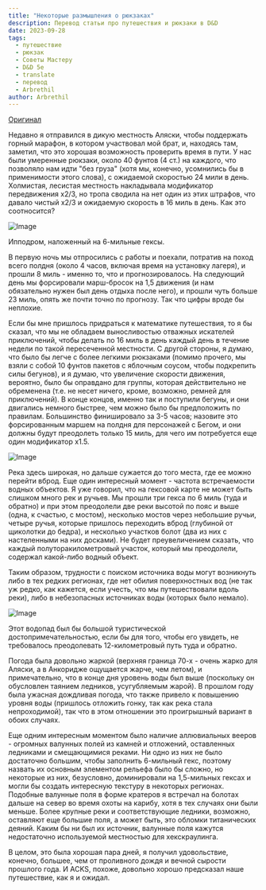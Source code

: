 ```yaml
---
title: "Некоторые размышления о рюкзаках"
description: Перевод статьи про путешествия и рюкзаки в D&D
date: 2023-09-28
tags:
  - путешествие
  - рюкзак
  - Советы Мастеру
  - D&D 5e
  - translate
  - перевод
  - Arbrethil
author: Arbrethil
---
```


[Оригинал](https://arbrethil.substack.com/p/some-reflections-on-backpacking?utm_source=profile&utm_medium=reader2)

Недавно я отправился в дикую местность Аляски, чтобы поддержать горный марафон, в котором участвовал мой брат, и, находясь там, заметил, что это хорошая возможность проверить время в пути. У нас были умеренные рюкзаки, около 40 фунтов (4 ст.) на каждого, что позволяло нам идти "без груза" (хотя мы, конечно, усомнились бы в применимости этого слова), с ожидаемой скоростью 24 мили в день. Холмистая, лесистая местность накладывала модификатор передвижения x2/3, но тропа сводила на нет один из этих штрафов, что давало чистый x2/3 и ожидаемую скорость в 16 миль в день. Как это соотносится?

 ![Image](https://cyborgsandmages.com/images/arberthil-backpacking-1.jpg) 

Ипподром, наложенный на 6-мильные гексы.

В первую ночь мы отпросились с работы и поехали, потратив на поход всего полдня (около 4 часов, включая время на установку лагеря), и прошли 8 миль - именно то, что и прогнозировалось. На следующий день мы форсировали марш-бросок на 1,5 движения (и нам обязательно нужен был день отдыха после него), и прошли чуть больше 23 миль, опять же почти точно по прогнозу. Так что цифры вроде бы неплохие.

Если бы мне пришлось придраться к математике путешествия, то я бы сказал, что мы не обладаем выносливостью отважных искателей приключений, чтобы делать по 16 миль в день каждый день в течение недели по такой пересеченной местности. С другой стороны, я думаю, что было бы легче с более легкими рюкзаками (помимо прочего, мы взяли с собой 10 фунтов пакетов с яблочным соусом, чтобы подкрепить силы бегунов), и я думаю, что увеличение скорости движения, вероятно, было бы оправдано для группы, которая действительно не обременена (т.е. не несет ничего, кроме, возможно, ремней для приключений). В конце концов, именно так и поступили бегуны, и они двигались немного быстрее, чем можно было бы предположить по правилам. Большинство финишировало за 3-5 часов; назовите это форсированным маршем на полдня для персонажей с Бегом, и они должны будут преодолеть только 15 миль, для чего им потребуется еще один модификатор x1.5.

 ![Image](https://cyborgsandmages.com/images/arberthil-backpacking-2.jpg) 

Река здесь широкая, но дальше сужается до того места, где ее можно перейти вброд.
Еще один интересный момент - частота встречаемости водных объектов. Я уже говорил, что на гексовой карте не может быть слишком много рек и ручьев. Мы прошли три гекса по 6 миль (туда и обратно) и при этом преодолели две реки высотой по пояс и выше (одна, к счастью, с мостом), несколько мостов через небольшие ручьи, четыре ручья, которые пришлось переходить вброд (глубиной от щиколотки до бедра), и несколько участков болот (два из них с настеленными на них досками). Не будет преувеличением сказать, что каждый полуторакилометровый участок, который мы преодолели, содержал какой-либо водный объект.

Таким образом, трудности с поиском источника воды могут возникнуть либо в тех редких регионах, где нет обилия поверхностных вод (не так уж редко, как кажется, если учесть, что мы путешествовали вдоль реки), либо в небезопасных источниках воды (которых было немало).

![Image](https://cyborgsandmages.com/images/arberthil-backpacking-3.jpg) 

Этот водопад был бы большой туристической достопримечательностью, если бы для того, чтобы его увидеть, не требовалось преодолевать 12-километровый путь туда и обратно.

Погода была довольно жаркой (верхняя граница 70-х - очень жарко для Аляски, а в Анкоридже ощущается жарче, чем летом), и примечательно, что в конце дня уровень воды был выше (поскольку он обусловлен таянием ледников, усугубляемым жарой). В прошлом году была ужасная дождливая погода, что также привело к повышению уровня воды (пришлось отложить гонку, так как река стала непроходимой), так что в этом отношении это проигрышный вариант в обоих случаях.

Еще одним интересным моментом было наличие аллювиальных вееров - огромных валунных полей из камней и отложений, оставленных ледниками и смещающимися реками. Ни одно из них не было достаточно большим, чтобы заполнить 6-мильный гекс, поэтому назвать их основным элементом рельефа было бы сложно, но некоторые из них, безусловно, доминировали на 1,5-мильных гексах и могли бы создать интересную текстуру в некоторых регионах. Подобные валунные поля в форме кратеров я встречал на болотах дальше на север во время охоты на карибу, хотя в тех случаях они были меньше. Более крупные реки и соответствующие ледники, возможно, оставляют еще большие поля, а может быть, это обломки титанических деяний. Каким бы ни был их источник, валунные поля кажутся недостаточно используемой местностью для хекскраулинга.

В целом, это была хорошая пара дней, я получил удовольствие, конечно, большее, чем от проливного дождя и вечной сырости прошлого года. И ACKS, похоже, довольно хорошо предсказал наше путешествие, как я и ожидал.
